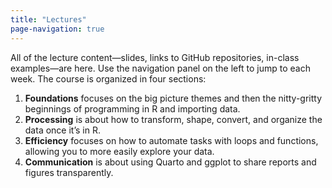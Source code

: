 ```yaml
---
title: "Lectures"
page-navigation: true
---
```


All of the lecture content---slides, links to GitHub repositories, in-class examples---are here. Use the navigation panel on the left to jump to each week. The course is organized in four sections:

1. **Foundations** focuses on the big picture themes and then the nitty-gritty beginnings of programming in R and importing data. 
1. **Processing** is about how to transform, shape, convert, and organize the data once it's in R.
1. **Efficiency** focuses on how to automate tasks with loops and functions, allowing you to more easily explore your data. 
1. **Communication** is about using Quarto and ggplot to share reports and figures transparently.